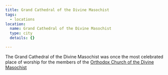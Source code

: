 ```yaml
---
title: Grand Cathedral of the Divine Masochist
tags:
  - locations
location:
  name: Grand Cathedral of the Divine Masochist
  type: city
  details: {}

---
```


The Grand Cathedral of the Divine Masochist was once the most celebrated place
of worship for the members of the
[Orthodox Church of the Divine Masochist](/religions/divine-masochism/orthodox/)
